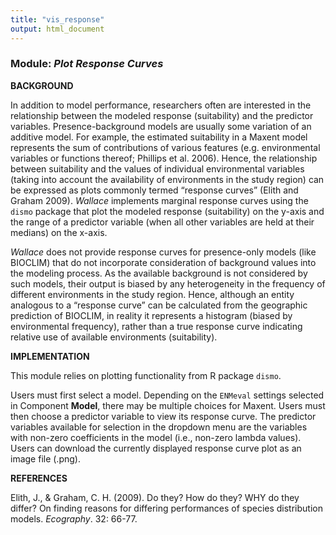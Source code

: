 ```yaml
---
title: "vis_response"
output: html_document
---
```


### **Module:** ***Plot Response Curves*** 
	
**BACKGROUND**  

In addition to model performance, researchers often are interested in the relationship between the modeled response (suitability) and the predictor variables. Presence-background models are usually some variation of an additive model. For example, the estimated suitability in a Maxent model represents the sum of contributions of various features (e.g. environmental variables or functions thereof; Phillips et al. 2006). Hence, the relationship between suitability and the values of individual environmental variables (taking into account the availability of environments in the study region) can be expressed as plots commonly termed "response curves" (Elith and Graham 2009). *Wallace* implements marginal response curves using the `dismo` package that plot the modeled response (suitability) on the y-axis and the range of a predictor variable (when all other variables are held at their medians) on the x-axis. 

*Wallace* does not provide response curves for presence-only models (like BIOCLIM) that do not incorporate consideration of background values into the modeling process. As the available background is not considered by such models, their output is biased by any heterogeneity in the frequency of different environments in the study region. Hence, although an entity analogous to a "response curve" can be calculated from the geographic prediction of BIOCLIM, in reality it represents a histogram (biased by environmental frequency), rather than a true response curve indicating relative use of available environments (suitability).

**IMPLEMENTATION** 

This module relies on plotting functionality from R package `dismo`.

Users must first select a model. Depending on the `ENMeval` settings selected in Component **Model**, there may be multiple choices for Maxent. Users must then choose a predictor variable to view its response curve. The predictor variables available for selection in the dropdown menu are the variables with non-zero coefficients in the model (i.e., non-zero lambda values). Users can download the currently displayed response curve plot as an image file (.png).

**REFERENCES**

Elith, J., & Graham, C. H. (2009). Do they? How do they? WHY do they differ? On finding reasons for differing performances of species distribution models. *Ecography*. 32: 66-77.
